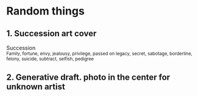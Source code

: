 
# Random things

## 1. Succession art cover

<Fragment>
  <div
    {...props}
    style={{
      backgroundImage:
        'url(https://external-content.duckduckgo.com/iu/?u=https%3A%2F%2Fi.ytimg.com%2Fvi%2FgW4ckooQngA%2Fmaxresdefault.jpg&f=1&nofb=1)',
      backgroundImageRepeat: 'repeat-x',
      backgroundPositionX: 'center',
      backgroundPositionY: 'center',
      backgroundSize: '17%',
      filter: 'blur(0px)',
      fontFamily: 'Succession',
      fontSize: '100px',
      fontStyle: 'normal',
      fontWeight: '900',
      letterSpacing: '0.4em',
      lineHeight: 1,
      mixBlendMode: 'none',
      opacity: 1,
      paddingBottom: '0px',
      paddingLeft: '10px',
      paddingTop: '0px',
      paddingRight: '30px',
      textTransform: 'uppercase',
      WebkitBackgroundClip: 'text',
      WebkitTextFillColor: 'transparent',
    }}
  >
    Succession
  </div>
  <small style={{ marginLeft: '50px' }}>
    Family, fortune, envy, jealousy, privilege, passed on legacy, secret,
    sabotage, borderline, felony, suicide, subtract, selfish, pedigree
  </small>
</Fragment>

## 2. Generative draft. photo in the center for unknown artist

<Fragment>
  <Dexposure />
</Fragment>
